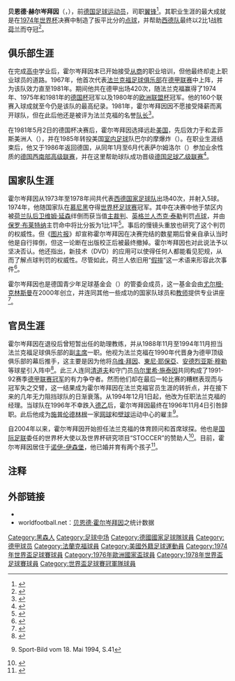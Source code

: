 {{noteTA
|G1=足球
|G2=德甲
|G3=uefa
}}
{{Infobox football biography
| name           = 贝恩德·赫尔岑拜因
| fullname       = {{lang|de|Bernd Hölzenbein}}
| image          = [[File:Bernd_Hölzenbein.jpg|200px]]
| image_size     = 
| birth_date     = {{Birth date and age|1946|3|9|df=y}}
| birth_place    = {{flag|Allied-occupied Germany}}{{link-de|德赫恩|Dehrn}}
| height         = {{height|m=1.72}}
| currentclub    = 
| position       = [[翼锋|翼锋]]
| youthyears1    = 1956–1966
| youthclubs1    = 德赫恩
| youthyears2    = 1966–1967
| youthclubs2    = [[法兰克福足球俱乐部|法兰克福]]
| years1         = 1967–1981 
| clubs1         = [[法兰克福足球俱乐部|法兰克福]] 
| caps1          = 420
| goals1         = 160
| years2         = 1981–1982
| clubs2         = {{link-de|劳德代尔堡前锋|Fort Lauderdale Strikers (1977–1983)}}
| caps2          = 46
| goals2         = 10
| years3         = 1983–1984
| clubs3         = 孟菲斯美洲人
| caps3          = 89
| goals3         = 41
| years4         = 1985
| clubs4         = 巴尔的摩爆炸
| caps4          = 24
| goals4         = 4
| years5         = 1986
| clubs5         = 萨尔姆洛尔
| caps5          = 
| goals6         = 
| nationalyears1 = 1973–1978
| nationalteam1  = [[西德国家足球队|西德]]
| nationalcaps1  = 40
| nationalgoals1 = 5
}}

'''贝恩德·赫尔岑拜因'''（{{lang-de|Bernd Hölzenbein}}，{{bd|1946年|3月9日|catIdx=Hölzenbein, Bernd}}），前[[德国|德国]][[足球|足球]][[运动员|运动员]]，司职[[翼锋|翼锋]]<ref>{{de}}{{cite web|url=http://www.kicker.de/news/fussball/bundesliga/vereine/1-bundesliga/2011-12/0/11231/spieler_bernd-hoelzenbein.html|title=Hölzenbein, Bernd|publisher=kicker.de|accessdate=2011-12-29|archive-date=2011-09-20|archive-url=https://web.archive.org/web/20110920141950/http://www.kicker.de/news/fussball/bundesliga/vereine/1-bundesliga/2011-12/0/11231/spieler_bernd-hoelzenbein.html|dead-url=no}}</ref>。其职业生涯的最大成就是在[[1974年世界杯|1974年世界杯]]决赛中制造了扳平比分的[[点球|点球]]，并帮助[[西德國家足球隊|西德队]]最终以2比1战胜[[荷兰国家足球队|荷兰]]而夺冠<ref>{{en}}{{cite web|url=http://www.fifa.com/classicfootball/matches/match=2063/index.html|title=Oranje crushed in Munich|publisher=FIFA.com|accessdate=2011-12-29|archive-date=2011-08-27|archive-url=https://web.archive.org/web/20110827003615/http://www.fifa.com/classicfootball/matches/match%3D2063/index.html|dead-url=no}}</ref>。

==俱乐部生涯==
在完成[[高中|高中]]学业后，霍尔岑拜因本已开始接受[[商人|从商]]的职业培训，但他最终却走上职业球员的道路。1967年，他首次代表[[法兰克福足球俱乐部|法兰克福足球俱乐部]]在[[德甲联赛|德甲联赛]]中上阵，并为该队效力直至1981年。期间他共在德甲出场420次，随法兰克福赢得了1974年、1975年和1981年的[[德国杯|德国杯]]冠军以及1980年的[[欧洲联盟杯|欧洲联盟杯]]冠军。他的160个联赛入球成就至今仍是该队的最高纪录。1981年，霍尔岑拜因因不愿接受降薪而离开球队，但在此后他还是被评为法兰克福的名誉[[队长_(足球)|队长]]<ref>{{de}}{{cite web|url=http://www.lebach.de/Einzelansicht.57+M544046ee7a7.0.html|title=Fußball-Weltmeister Bernd Hölzenbein übernimmt Patenschaft|publisher=Stadt Lebach|accessdate=2013-08-13}}{{dead link|date=2018年4月 |bot=InternetArchiveBot |fix-attempted=yes }}</ref>。

在1981年5月2日的德国杯决赛后，霍尔岑拜因选择远赴[[美国|美国]]，先后效力于{{link-de|劳德代尔堡前锋|Fort Lauderdale Strikers (1977–1983)}}和孟菲斯美洲人（{{lang|en|Memphis Americans}}），并在1985年转投美国[[室内足球|室内足球]]队巴尔的摩爆炸（{{lang|en|Baltimore Blast}}）。在职业生涯结束后，他又于1986年返回德国，从同年1月至6月代表萨尔姆洛尔（{{lang|de|FSV Salmrohr}}）参加业余性质的[[德国西南部高级联赛|德国西南部高级联赛]]，并在这里帮助球队成功晋级[[德国足球乙级联赛|德国足球乙级联赛]]<ref>{{de}}{{cite web|url=http://www.volksfreund.de/nachrichten/sport/fussball/regional/Regionaler-Fussball-Und-der-Uefa-Pokal-steht-einsam-unterm-Tisch;art161256,3412009|title=Und der Uefa-Pokal steht einsam unterm Tisch|publisher=volksfreund.de|date=2013-01-22|accessdate=2013-08-13|archive-date=2015-02-17|archive-url=https://web.archive.org/web/20150217001605/http://www.volksfreund.de/nachrichten/sport/fussball/regional/Regionaler-Fussball-Und-der-Uefa-Pokal-steht-einsam-unterm-Tisch;art161256,3412009|dead-url=no}}</ref>。

==国家队生涯==
霍尔岑拜因从1973年至1978年间共代表[[西德国家足球队|西德国家足球队]]出场40次，并射入5球。1974年，他随国家队在[[慕尼黑|慕尼黑]]夺得[[世界杯足球赛|世界杯足球赛]]冠军。其中在决赛中他于禁区内被[[荷兰国家足球队|荷兰队]][[後衛_(足球)|后卫]][[维姆·延森|维姆·延森]]绊倒而获当值[[裁判_(足球)|主裁判]]、[[英格兰人|英格兰人]][[杰克·泰勒|杰克·泰勒]]判罚[[点球|点球]]，并由[[保罗·布莱特纳|保罗·布莱特纳]]主罚命中将比分扳为1比1平<ref>{{zh}}{{cite web | url = http://soccer.titan24.com/2012-07-30/189500.html | title = 英国史上最好裁判82岁辞别人世 往事流传警醒后人 | publisher = 体坛网 | date = 2012-07-30 | accessdate = 2013-08-13 | archive-url = https://web.archive.org/web/20121124010259/http://soccer.titan24.com/2012-07-30/189500.html | archive-date = 2012-11-24 | dead-url = yes }}</ref>。事后的慢镜头重放也研究了这个判罚的权威性。但《[[图片报|图片报]]》却宣称霍尔岑拜因在决赛完结的数星期后曾亲自承认当时他是自行摔倒，但这一论断在出版校正后被最终撤掉。霍尔岑拜因也对此说法予以坚决否认。他还指出，新技术（DVD）的应用可以使得任何人都能看见犯规，从而了解点球判罚的权威性。尽管如此，荷兰人依旧用“[[插水_(足球術語)|假摔]]”这一术语来形容此次事件<ref>{{de}}{{cite web|url=http://www.faz.net/aktuell/rhein-main/sport/fussball-der-mit-der-legende-lebt-1302214.html|title=Der mit der Legende lebt|publisher=Frankfurter Allgemeine Zeitung GmbH|date=2006-03-08|accessdate=2013-08-13|archive-date=2016-03-06|archive-url=https://web.archive.org/web/20160306085045/http://www.faz.net/aktuell/rhein-main/sport/fussball-der-mit-der-legende-lebt-1302214.html|dead-url=no}}</ref>。

霍尔岑拜因也是德国青少年足球基金会（{{lang|de|Stiftung Jugendfußball}}）的管委会成员，这一基金会由[[尤尔根·克林斯曼|尤尔根·克林斯曼]]在2000年创立，并连同其他一些成功的国家队球员和[[教师|教师]]提供专业讲座<ref>{{de}}{{cite web|url=http://www.uni-paderborn.de/mitteilungen/detailansicht/?tx_xinitupbnews_pi1|title=18.000 Euro für die Stiftung Jugendfußball|publisher=Universität Paderborn|date=2006-09-18|accessdate=2013-08-13}}{{Dead link|date=2018年7月 |bot=InternetArchiveBot |fix-attempted=yes }}</ref>。

==官员生涯==
霍尔岑拜因在退役后曾短暂出任{{link-de|阿沙芬堡维多利亚|Viktoria Aschaffenburg}}的助理教练，并从1988年11月至1994年11月担当法兰克福足球俱乐部的副[[主席|主席]]一职。他视为法兰克福在1990年代晋身为德甲顶级俱乐部的幕后推手，这主要是因为他将[[乌维·拜因|乌维·拜因]]、[[東尼·耶保亞|東尼·耶保亞]]、[[安德烈亚斯·穆勒|安德烈亚斯·穆勒]]等球星引入阵中<ref>{{de}}{{cite web|url=http://www.spiegel.de/sport/fussball/bundesliga-hoelzenbein-bestaetigt-anklage-a-46135.html|title= Bundesliga: Hölzenbein bestätigt Anklage|publisher=SPIEGEL-ONLINE|accessdate=2013-08-13}}</ref>。此三人连同[[清道夫_(足球)|清道夫]]{{link-de|曼弗雷德·宾茨|Manfred Binz}}和守门员[[乌尔里希·施泰因|乌尔里希·施泰因]]共同构成了1991-92赛季[[德国足球冠军|德甲联赛冠军]]的有力争夺者。然而他们却在最后一轮比赛的糟糕表现而与冠军失之交臂，这一结果成为霍尔岑拜因在法兰克福官员生涯的转折点，并在接下来的几年无力阻挡球队的日渐衰落。从1994年12月1日起，他改为任职法兰克福的经理。当球队在1996年不幸跌入[[德乙|德乙]]后，霍尔岑拜因最终在1996年11月4日引咎辞职。此后他成为[[施普伦德林根|施普伦德林根]]一家[[网球|网球]]和[[壁球|壁球]]运动中心的雇主<ref>{{de}}Sport-Bild vom 18. Mai 1994, S.41</ref>。

自2004年以来，霍尔岑拜因开始担任法兰克福的体育顾问和首席球探。他也是[[国际足联|国际足联]]委任的世界杯大使以及世界杯研究项目“STOCCER”的赞助人<ref>{{de}}{{cite web|url=http://wm2006frankfurt.onm.de/main.php?bereich=wm_stadt_frankfurt&content_id=7|title=WM-Botschafter|publisher=wm2006frankfurt|accessdate=2013-08-13}}{{dead link|date=2018年4月 |bot=InternetArchiveBot |fix-attempted=yes }}</ref>。目前，霍尔岑拜因居住于[[诺伊-伊森堡|诺伊-伊森堡]]，他已婚并育有两个孩子<ref>{{de}}{{cite web|url=http://www.eintracht.de/aktuell/17820/|title=Bernd Hölzenbein wird heute 60!|publisher=Eintracht Frankfurt|date=2006-03-09|accessdate=2013-08-13}}{{dead link|date=2018年1月 |bot=InternetArchiveBot |fix-attempted=yes }}</ref>。

==注释==
{{reflist}}

==外部链接==
* {{Fussballdaten|hoelzenbeinbernd}}
* worldfootball.net：[http://www.worldfootball.net/spieler_profil/bernd-hoelzenbein/ 贝恩德·霍尔岑拜因]之统计数据{{en icon}}

{{Navboxes colour
|title= 德国国家队参赛名单
|bg = white
|fg = black
|list1=
{{1974年世界杯足球赛西德参赛名单}}
{{1976年欧洲足球锦标赛西德参赛名单}}
{{1978年世界盃足球賽西德參賽名單}}
}}

{{DEFAULTSORT:Hölzenbein, Bernd}}
[[Category:黑森人|Category:黑森人]]
[[Category:足球中场|Category:足球中场]]
[[Category:德國國家足球隊球員|Category:德國國家足球隊球員]]
[[Category:德甲球员|Category:德甲球员]]
[[Category:法蘭克福球員|Category:法蘭克福球員]]
[[Category:美國外籍足球運動員|Category:美國外籍足球運動員]]
[[Category:1974年世界盃足球賽球員|Category:1974年世界盃足球賽球員]]
[[Category:1976年歐洲國家盃球員|Category:1976年歐洲國家盃球員]]
[[Category:1978年世界盃足球賽球員|Category:1978年世界盃足球賽球員]]
[[Category:世界盃足球賽冠軍隊球員|Category:世界盃足球賽冠軍隊球員]]